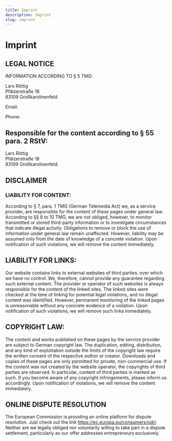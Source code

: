 ```yaml
---
title: Imprint
description: Imprint
slug: imprint
---
```


# Imprint

## LEGAL NOTICE

INFORMATION ACCORDING TO § 5 TMG:

Lars Röttig<br/>
Pfälzerstraße 18
<br/>
83109 Großkarolinenfeld<br/>

<p>
  Email: <Obfuscate email="larsroettig@mailbox.org" />
  &nbsp;
</p>
<p>
  Phone: <Obfuscate tel="+49 8031 3507726" />
  &nbsp;
</p>
<p></p>

## Responsible for the content according to § 55 para. 2 RStV:

Lars Röttig<br/>
Pfälzerstraße 18
<br/>
83109 Großkarolinenfeld<br/>

## DISCLAIMER

### LIABILITY FOR CONTENT:

According to § 7, para. 1 TMG (German Telemedia Act) we, as a service provider, are responsible for the content of these pages under general law. According to §§ 8 to 10 TMG, we are not obliged, however, to monitor transmitted or stored third-party information or to investigate circumstances that indicate illegal activity. Obligations to remove or block the use of information under general law remain unaffected. However, liability may be assumed only from the date of knowledge of a concrete violation. Upon notification of such violations, we will remove the content immediately.

## LIABILITY FOR LINKS:

Our website contains links to external websites of third parties, over which we have no control. We, therefore, cannot provide any guarantee regarding such external content. The provider or operator of such websites is always responsible for the content of the linked sites. The linked sites were checked at the time of linking for potential legal violations, and no illegal content was identified. However, permanent monitoring of the linked pages is unreasonable without any concrete evidence of a violation. Upon notification of such violations, we will remove such links immediately.

## COPYRIGHT LAW:

The content and works published on these pages by the service provider are subject to German copyright law. The duplication, editing, distribution, and any kind of exploitation outside the limits of the copyright law require the written consent of the respective author or creator. Downloads and copies of these pages are only permitted for private, non-commercial use. If the content was not created by the website operator, the copyrights of third parties are observed. In particular, content of third parties is marked as such. If you become aware of any copyright infringements, please inform us accordingly. Upon notification of violations, we will remove the content immediately.

## ONLINE DISPUTE RESOLUTION

The European Commission is providing an online platform for dispute resolution. Just check out the link https://ec.europa.eu/consumers/odr/. Neither are we legally obliged nor voluntarily willing to take part in a dispute settlement, particularly as our offer addresses entrepreneurs exclusively.
